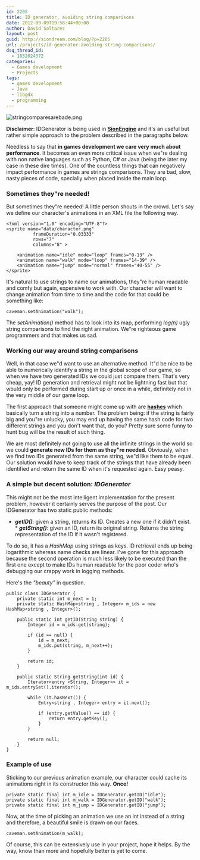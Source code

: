 ```yaml
---
id: 2205
title: ID generator, avoiding string comparisons
date: 2012-09-09T19:58:44+00:00
author: David Saltares
layout: post
guid: http://siondream.com/blog/?p=2205
url: /projects/id-generator-avoiding-string-comparisons/
dsq_thread_id:
  - 1852024372
categories:
  - Games development
  - Projects
tags:
  - games development
  - Java
  - libgdx
  - programming
---
```


![stringcomparesarebade.png](/img/wp/stringcomparesarebade.webp)

**Disclaimer**: IDGenerator is being used in [**SionEngine**](https://github.com/dsaltares/sionengine) and it's an useful but rather simple approach to the problem described in the paragraphs below.

Needless to say that **in games development we care very much about performance**. It becomes an even more critical issue when we"re dealing with non native languages such as Python, C# or Java (being the later my case in these dire times). One of the countless things that can negatively impact performance in games are strings comparisons. They are bad, slow, nasty pieces of code, specially when placed inside the main loop.

### Sometimes they"re needed!

But sometimes they"re needed! A little person shouts in the crowd. Let's say we define our character's animations in an XML file the following way.

```
<?xml version="1.0" encoding="UTF-8"?>
<sprite name="data/character.png"
	      frameDuration="0.03333"
	      rows="7"
	      columns="8" >

	<animation name="idle" mode="loop" frames="0-13" />
	<animation name="walk" mode="loop" frames="14-39" />
	<animation name="jump" mode="normal" frames="40-55" />
</sprite>
```

It's natural to use strings to name our animations, they"re human readable and comfy but again, expensive to work with. Our character will want to change animation from time to time and the code for that could be something like:

```
caveman.setAnimation("walk");
```

The _setAnimation()_ method has to look into its map, performing _log(n)_ ugly string comparisons to find the right animation. We"re righteous game programmers and that makes us sad.

### Working our way around string comparisons

Well, in that case we"d want to use an alternative method. It"d be nice to be able to numerically identify a string in the global scope of our game, so when we have two generated IDs we could just compare them. That's very cheap, yay! ID generation and retrieval might not be lightning fast but that would only be performed during start up or once in a while, definitely not in the very middle of our game loop.

The first approach that someone might come up with are **[hashes](http://en.wikipedia.org/wiki/Hash_function)** which basically turn a string into a number. The problem being: if the string is fairly big and you"re unlucky, you may end up having the same hash code for two different strings and you don't want that, do you? Pretty sure some funny to hunt bug will be the result of such thing.

We are most definitely not going to use all the infinite strings in the world so we could **generate new IDs for them as they"re needed**. Obviously, when we find two IDs generated from the same string, we"d like them to be equal. Our solution would have to keep track of the strings that have already been identified and return the same ID when it's requested again. Easy peasy.

### A simple but decent solution: _IDGenerator_

This might not be the most intelligent implementation for the present problem, however it certainly serves the purpose of the post. Our IDGenerator has two static public methods:

- **_getID()_**: given a string, returns its ID. Creates a new one if it didn't exist. \* _**getString()**_: given an ID, return its original string. Returns the string representation of the ID if it wasn't registered.

To do so, it has a _HashMap_ using strings as keys. ID retrieval ends up being logarithmic whereas name checks are linear. I've gone for this approach because the second operation is much less likely to be executed than the first one except to make IDs human readable for the poor coder who's debugging our crappy work in logging methods.

Here's the _"beauty"_ in question.

```
public class IDGenerator {
	private static int m_next = 1;
	private static HashMap<string , Integer> m_ids = new HashMap<string , Integer>();

	public static int getID(String string) {
		Integer id = m_ids.get(string);

		if (id == null) {
			id = m_next;
			m_ids.put(string, m_next++);
		}

		return id;
	}

	public static String getString(int id) {
		Iterator<entry <String, Integer>> it = m_ids.entrySet().iterator();

		while (it.hasNext()) {
			Entry<string , Integer> entry = it.next();

			if (entry.getValue() == id) {
				return entry.getKey();
			}
		}

		return null;
	}
}
```

### Example of use

Sticking to our previous animation example, our character could cache its animations right in its constructor this way. **Once!**

```
private static final int m_idle = IDGenerator.getID("idle");
private static final int m_walk = IDGenerator.getID("walk");
private static final int m_jump = IDGenerator.getID("jump");
```

Now, at the time of picking an animation we use an int instead of a string and therefore, a beautiful smile is drawn on our faces.

```
caveman.setAnimation(m_walk);
```

Of course, this can be extensively use in your project, hope it helps. By the way, know than more and hopefully better is yet to come.
